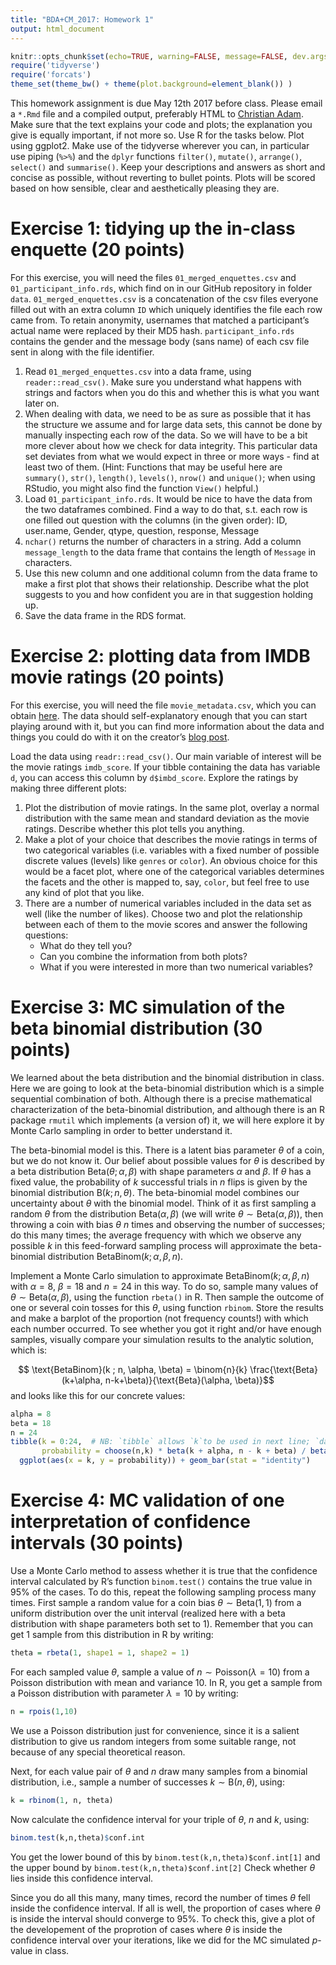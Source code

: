 ```yaml
---
title: "BDA+CM_2017: Homework 1"
output: html_document
---
```


```r
knitr::opts_chunk$set(echo=TRUE, warning=FALSE, message=FALSE, dev.args = list(bg = 'transparent'), fig.align='center')
require('tidyverse')
require('forcats')
theme_set(theme_bw() + theme(plot.background=element_blank()) )
```

This homework assignment is due May 12th 2017 before class. Please email a `*.Rmd` file and a compiled output, preferably HTML to [Christian Adam](c.adam@student.uni-tuebingen.de). Make sure that the text explains your code and plots; the explanation you give is equally important, if not more so. Use R for the tasks below. Plot using ggplot2. Make use of the tidyverse wherever you can, in particular use piping (`%>%`) and the `dplyr` functions `filter()`, `mutate()`, `arrange()`, `select()` and `summarise()`. Keep your descriptions and answers as short and concise as possible, without reverting to bullet points. Plots will be scored based on how sensible, clear and aesthetically pleasing they are.

# Exercise 1: tidying up the in-class enquette (20 points)

For this exercise, you will need the files `01_merged_enquettes.csv` and `01_participant_info.rds`, which find on in our GitHub repository in folder `data`. `01_merged_enquettes.csv` is a concatenation of the csv files everyone filled out with an extra column `ID` which uniquely identifies the file each row came from. To retain anonymity, usernames that matched a participant's actual name were replaced by their MD5 hash.
`participant_info.rds` contains the gender and the message body (sans name) of each csv file sent in along with the file identifier.

1. Read `01_merged_enquettes.csv` into a data frame, using `reader::read_csv()`. Make sure you understand what happens with strings and factors when you do this and whether this is what you want later on.
2. When dealing with data, we need to be as sure as possible that it has the structure we assume and for large data sets, this cannot be done by manually inspecting each row of the data. So we will have to be a bit more clever about how we check for data integrity. This particular data set deviates from what we would expect in three or more ways - find at least two of them. (Hint: Functions that may be useful here are `summary()`, `str()`, `length()`, `levels()`, `nrow()` and `unique()`; when using RStudio, you might also find the function `View()` helpful.)
3. Load `01_participant_info.rds`. It would be nice to have the data from the two dataframes combined. Find a way to do that, s.t. each row is one filled out question with the columns (in the given order): ID, user.name, Gender, qtype, question, response, Message
4. `nchar()` returns the number of characters in a string. Add a column `message_length` to the data frame that contains the length of `Message` in characters.
5. Use this new column and one additional column from the data frame to make a first plot that shows their relationship. Describe what the plot suggests to you and how confident you are in that suggestion holding up.
6. Save the data frame in the RDS format.

# Exercise 2: plotting data from IMDB movie ratings (20 points)

For this exercise, you will need the file `movie_metadata.csv`, which you can obtain [here](https://github.com/sundeepblue/movie_rating_prediction/blob/master/movie_metadata.csv). The data should self-explanatory enough that you can start playing around with it, but you can find more information about the data and things you could do with it on the creator's [blog post](https://blog.nycdatascience.com/student-works/machine-learning/movie-rating-prediction/).

Load the data using `readr::read_csv()`. Our main variable of interest will be the movie ratings `imdb_score`. If your tibble containing the data has variable `d`, you can access this column by `d$imbd_score`. Explore the ratings by making three different plots:

1. Plot the distribution of movie ratings. In the same plot, overlay a normal distribution with the same mean and standard deviation as the movie ratings. Describe whether this plot tells you anything.
2. Make a plot of your choice that describes the movie ratings in terms of two categorical variables (i.e. variables with a fixed number of possible discrete values (levels) like `genres` or `color`). An obvious choice for this would be a facet plot, where one of the categorical variables determines the facets and the other is mapped to, say, `color`, but feel free to use any kind of plot that you like.
3. There are a number of numerical variables included in the data set as well (like the number of likes). Choose two and plot the relationship between each of them to the movie scores and answer the following questions:
    - What do they tell you?
    - Can you combine the information from both plots?
    - What if you were interested in more than two numerical variables?


# Exercise 3: MC simulation of the beta binomial distribution (30 points)

We learned about the beta distribution and the binomial distribution in class. Here we are going to look at the beta-binomial distribution which is a simple sequential combination of both. Although there is a precise mathematical characterization of the beta-binomial distribution, and although there is an R package `rmutil` which implements (a version of) it, we will here explore it by Monte Carlo sampling in order to better understand it.

The beta-binomial model is this. There is a latent bias parameter $\theta$ of a coin, but we do not know it. Our belief about possible values for $\theta$ is described by a beta distribution $\text{Beta}(\theta; \alpha, \beta)$ with shape parameters $\alpha$ and $\beta$. If $\theta$ has a fixed value, the probability of $k$ successful trials in $n$ flips is given by the binomial distribution $\text{B}(k ; n, \theta)$. The beta-binomial model combines our uncertainty about $\theta$ with the binomial model. Think of it as first sampling a random $\theta$ from the distribution $\text{Beta}(\alpha, \beta)$ (we will write $\theta \sim \text{Beta}(\alpha, \beta)$), then throwing a coin with bias $\theta$ $n$ times and observing the number of successes; do this many times; the average frequency with which we observe any possible $k$ in this feed-forward sampling process will approximate the beta-binomial distribution $\text{BetaBinom}(k ; \alpha, \beta, n)$.

Implement a Monte Carlo simulation to approximate $\text{BetaBinom}(k ; \alpha, \beta, n)$ with $\alpha = 8$, $\beta = 18$ and $n = 24$ in this way. To do so, sample many values of $\theta \sim \text{Beta}(\alpha, \beta)$, using the function `rbeta()` in R. Then sample the outcome of one or several coin tosses for this $\theta$, using function `rbinom`. Store the results and make a barplot of the proportion (not frequency counts!) with which each number occurred. To see whether you got it right and/or have enough samples, visually compare your simulation results to the analytic solution, which is:

$$ \text{BetaBinom}(k ; n, \alpha, \beta) = \binom{n}{k} \frac{\text{Beta}(k+\alpha, n-k+\beta)}{\text{Beta}(\alpha, \beta)}$$ 
and looks like this for our concrete values:

```r
alpha = 8
beta = 18
n = 24
tibble(k = 0:24,  # NB: `tibble` allows `k`to be used in next line; `data.frame` wouldn't
       probability = choose(n,k) * beta(k + alpha, n - k + beta) / beta(alpha, beta)) %>% 
  ggplot(aes(x = k, y = probability)) + geom_bar(stat = "identity")
```


# Exercise 4: MC validation of one interpretation of confidence intervals (30 points)

Use a Monte Carlo method to assess whether it is true that the confidence interval calculated by R's function `binom.test()` contains the true value in 95% of the cases. To do this, repeat the following sampling process many times. First sample a random value for a coin bias $\theta \sim \text{Beta}(1,1)$ from a uniform distribution over the unit interval (realized here with a beta distribution with shape parameters both set to 1). Remember that you can get 1 sample from this distribution in R by writing:

```r
theta = rbeta(1, shape1 = 1, shape2 = 1)
```

For each sampled value $\theta$, sample a value of $n \sim \text{Poisson}(\lambda = 10)$ from a Poisson distribution with mean and variance 10. In R, you get a sample from a Poisson distribution with parameter $\lambda = 10$ by writing:

```r
n = rpois(1,10)
```

We use a Poisson distribution just for convenience, since it is a salient distribution to give us random integers from some suitable range, not because of any special theoretical reason.

Next, for each value pair of $\theta$ and $n$ draw many samples from a binomial distribution, i.e., sample a number of successes $k \sim \text{B}(n, \theta)$, using: 

```r
k = rbinom(1, n, theta)
```

Now calculate the confidence interval for your triple of $\theta$, $n$ and $k$, using:

```r
binom.test(k,n,theta)$conf.int
```

You get the lower bound of this by `binom.test(k,n,theta)$conf.int[1]` and the upper bound by `binom.test(k,n,theta)$conf.int[2]` Check whether $\theta$ lies inside this confidence interval.

Since you do all this many, many times, record the number of times $\theta$ fell inside the confidence interval. If all is well, the proportion of cases where $\theta$ is inside the interval should converge to 95%. To check this, give a plot of the developement of the proprotion of cases where $\theta$ is inside the confidence interval over your iterations, like we did for the MC simulated $p$-value in class.
